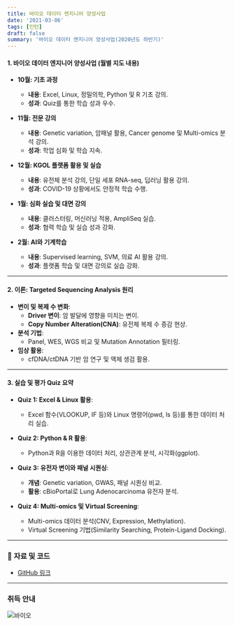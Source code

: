 ```yaml
---
title: 바이오 데이터 엔지니어 양성사업
date: '2021-03-06'
tags: [인턴]
draft: false
summary: '바이오 데이터 엔지니어 양성사업(2020년도 하반기)'
---
```


#### **1. 바이오 데이터 엔지니어 양성사업 (월별 지도 내용)**

- **10월: 기초 과정**
  - **내용**: Excel, Linux, 정밀의학, Python 및 R 기초 강의.
  - **성과**: Quiz를 통한 학습 성과 우수.

- **11월: 전문 강의**
  - **내용**: Genetic variation, 암패널 활용, Cancer genome 및 Multi-omics 분석 강의.
  - **성과**: 학업 심화 및 학습 지속.

- **12월: KGOL 플랫폼 활용 및 실습**
  - **내용**: 유전체 분석 강의, 단일 세포 RNA-seq, 딥러닝 활용 강의.
  - **성과**: COVID-19 상황에서도 안정적 학습 수행.

- **1월: 심화 실습 및 대면 강의**
  - **내용**: 클러스터링, 머신러닝 적용, AmpliSeq 실습.
  - **성과**: 협력 학습 및 실습 성과 강화.

- **2월: AI와 기계학습**
  - **내용**: Supervised learning, SVM, 의료 AI 활용 강의.
  - **성과**: 플랫폼 학습 및 대면 강의로 실습 강화.

---

#### **2. 이론: Targeted Sequencing Analysis 원리**

- **변이 및 복제 수 변화**:
  - **Driver 변이**: 암 발달에 영향을 미치는 변이.
  - **Copy Number Alteration(CNA)**: 유전체 복제 수 증감 현상.
- **분석 기법**:
  - Panel, WES, WGS 비교 및 Mutation Annotation 필터링.
- **임상 활용**:
  - cfDNA/ctDNA 기반 암 연구 및 액체 생검 활용.

---

#### **3. 실습 및 평가 Quiz 요약**

- **Quiz 1: Excel & Linux 활용**:
  - Excel 함수(VLOOKUP, IF 등)와 Linux 명령어(pwd, ls 등)를 통한 데이터 처리 실습.

- **Quiz 2: Python & R 활용**:
  - Python과 R을 이용한 데이터 처리, 상관관계 분석, 시각화(ggplot).

- **Quiz 3: 유전자 변이와 패널 시퀀싱**:
  - **개념**: Genetic variation, GWAS, 패널 시퀀싱 비교.
  - **활용**: cBioPortal로 Lung Adenocarcinoma 유전자 분석.

- **Quiz 4: Multi-omics 및 Virtual Screening**:
  - Multi-omics 데이터 분석(CNV, Expression, Methylation).
  - Virtual Screening 기법(Similarity Searching, Protein-Ligand Docking).

---
### 📂 **자료 및 코드**
- [GitHub 링크](https://github.com/hyo814/bio-data-dev)

---

### 취득 안내
![바이오](/static/images/바이오데이터_수료증.png)
